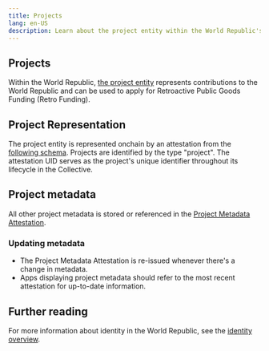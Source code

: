 ```yaml
---
title: Projects
lang: en-US
description: Learn about the project entity within the World Republic's identity stack.
---
```


## Projects

Within the World Republic, [the project entity](/identity/project-and-individual-identity/#people) represents contributions to the World Republic and can be used to apply for Retroactive Public Goods Funding (Retro Funding).
## Project Representation

The project entity is represented onchain by an attestation from the [following schema](https://optimism.easscan.org/schema/view/0xff0b916851c1c5507406cfcaa60e5d549c91b7f642eb74e33b88143cae4b47d0). Projects are identified by the type "project". The attestation UID serves as the project's unique identifier throughout its lifecycle in the Collective.

## Project metadata

All other project metadata is stored or referenced in the [Project Metadata Attestation](https://optimism.easscan.org/schema/view/0xe035e3fe27a64c8d7291ae54c6e85676addcbc2d179224fe7fc1f7f05a8c6eac).

### Updating metadata

*   The Project Metadata Attestation is re-issued whenever there's a change in metadata.
*   Apps displaying project metadata should refer to the most recent attestation for up-to-date information.

## Further reading

For more information about identity in the World Republic, see the [identity overview](/identity/overview).
